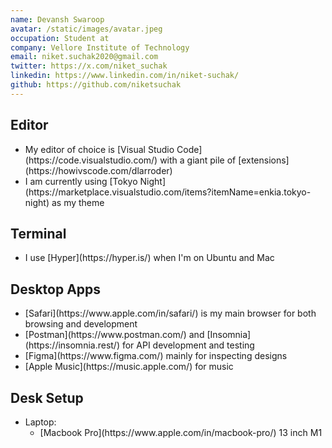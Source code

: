 ```yaml
---
name: Devansh Swaroop
avatar: /static/images/avatar.jpeg
occupation: Student at
company: Vellore Institute of Technology
email: niket.suchak2020@gmail.com
twitter: https://x.com/niket_suchak
linkedin: https://www.linkedin.com/in/niket-suchak/
github: https://github.com/niketsuchak
---
```


## Editor

<ul>
  <li>
    My editor of choice is [Visual Studio Code](https://code.visualstudio.com/) with a giant pile of
    [extensions](https://howivscode.com/dlarroder)
  </li>
  <li>
    I am currently using [Tokyo
    Night](https://marketplace.visualstudio.com/items?itemName=enkia.tokyo-night) as my theme
  </li>
</ul>

## Terminal

<ul>
  <li>I use [Hyper](https://hyper.is/) when I'm on Ubuntu and Mac</li>
</ul>

## Desktop Apps

<ul>
  <li>[Safari](https://www.apple.com/in/safari/) is my main browser for both browsing and development</li>
  <li>
    [Postman](https://www.postman.com/) and [Insomnia](https://insomnia.rest/) for API development
    and testing
  </li>
  <li>[Figma](https://www.figma.com/) mainly for inspecting designs</li>
  <li>[Apple Music](https://music.apple.com/) for music</li>
</ul>

## Desk Setup

<ul>
  <li>
    Laptop:
    <ul>
      <li>
        [Macbook Pro](https://www.apple.com/in/macbook-pro/) 13 inch M1
      </li>
    </ul>
  </li>
</ul>

